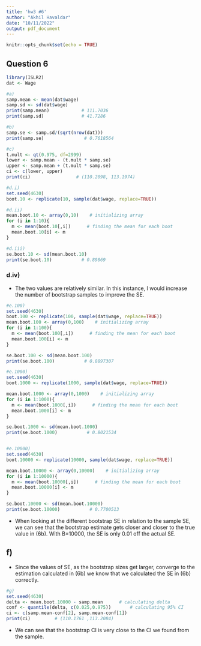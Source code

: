 ```yaml
---
title: 'hw3 #6'
author: "Akhil Havaldar"
date: "10/11/2022"
output: pdf_document
---
```


```r
knitr::opts_chunk$set(echo = TRUE)
```
## Question 6
```r
library(ISLR2)
dat <- Wage

#a) 
samp.mean <- mean(dat$wage)
samp.sd <- sd(dat$wage)
print(samp.mean)            # 111.7036
print(samp.sd)              # 41.7286

#b) 
samp.se <- samp.sd/(sqrt(nrow(dat)))
print(samp.se)               # 0.7618564

#c) 
t.mult <- qt(0.975, df=2999)
lower <- samp.mean - (t.mult * samp.se)
upper <- samp.mean + (t.mult * samp.se)
ci <- c(lower, upper)
print(ci)                 # (110.2098, 113.1974)

#d.i) 
set.seed(4630)
boot.10 <- replicate(10, sample(dat$wage, replace=TRUE))

#d.ii)
mean.boot.10 <- array(0,10)    # initializing array
for (i in 1:10){
  m <- mean(boot.10[,i])      # finding the mean for each boot 
  mean.boot.10[i] <- m      
}

#d.iii)
se.boot.10 <- sd(mean.boot.10)
print(se.boot.10)           # 0.89869
```

### d.iv)
- The two values are relatively similar. In this instance, I would increase the number of bootstrap samples to improve the SE.


```r
#e.100)
set.seed(4630)
boot.100 <- replicate(100, sample(dat$wage, replace=TRUE))
mean.boot.100 <- array(0,100)    # initializing array
for (i in 1:100){
  m <- mean(boot.100[,i])      # finding the mean for each boot 
  mean.boot.100[i] <- m      
}

se.boot.100 <- sd(mean.boot.100)
print(se.boot.100)           # 0.8897307

#e.1000)
set.seed(4630)
boot.1000 <- replicate(1000, sample(dat$wage, replace=TRUE))

mean.boot.1000 <- array(0,1000)    # initializing array
for (i in 1:1000){
  m <- mean(boot.1000[,i])      # finding the mean for each boot 
  mean.boot.1000[i] <- m      
}

se.boot.1000 <- sd(mean.boot.1000)
print(se.boot.1000)           # 0.8021534


#e.10000)
set.seed(4630)
boot.10000 <- replicate(10000, sample(dat$wage, replace=TRUE))

mean.boot.10000 <- array(0,10000)    # initializing array
for (i in 1:10000){
  m <- mean(boot.10000[,i])      # finding the mean for each boot 
  mean.boot.10000[i] <- m      
}

se.boot.10000 <- sd(mean.boot.10000)
print(se.boot.10000)           # 0.7700513
```
- When looking at the different bootstrap SE in relation to the sample SE, we can see that the bootstrap estimate gets closer and closer to the true value in (6b). With B=10000, the SE is only 0.01 off the actual SE.


## f) 
- Since the values of SE, as the bootstrap sizes get larger, converge to the estimation calculated in (6b) we know that we calculated the SE in (6b) correctly.


```r
#g) 
set.seed(4630)
delta <- mean.boot.10000 - samp.mean      # calculating delta
conf <- quantile(delta, c(0.025,0.975))       # calculating 95% CI
ci <- c(samp.mean-conf[2], samp.mean-conf[1])
print(ci)         # (110.1761 ,113.2084) 
```
- We can see that the bootstrap CI is very close to the CI we found from the sample. 